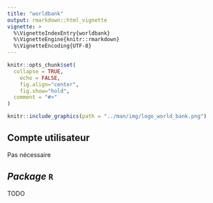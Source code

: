 ```yaml
---
title: "worldbank"
output: rmarkdown::html_vignette
vignette: >
  %\VignetteIndexEntry{worldbank}
  %\VignetteEngine{knitr::rmarkdown}
  %\VignetteEncoding{UTF-8}
---
```


```r
knitr::opts_chunk$set(
  collapse = TRUE,
	echo = FALSE,
	fig.align="center",
	fig.show="hold",
  comment = "#>"
)
```

```r
knitr::include_graphics(path = "../man/img/logo_world_bank.png")
```

## Compte utilisateur

Pas nécessaire

## *Package* `R`

TODO
